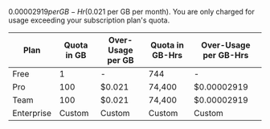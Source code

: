 $0.00002919 per GB-Hr ($0.021 per GB per month). You are only charged for usage exceeding your subscription plan's quota.

| Plan       | Quota in GB | Over-Usage per GB | Quota in GB-Hrs | Over-Usage per GB-Hrs |
| ---------- | ----------- | ----------------- | --------------- | --------------------- |
| Free       | 1           | -                 | 744             | -                     |
| Pro        | 100         | $0.021            | 74,400          | $0.00002919           |
| Team       | 100         | $0.021            | 74,400          | $0.00002919           |
| Enterprise | Custom      | Custom            | Custom          | Custom                |
